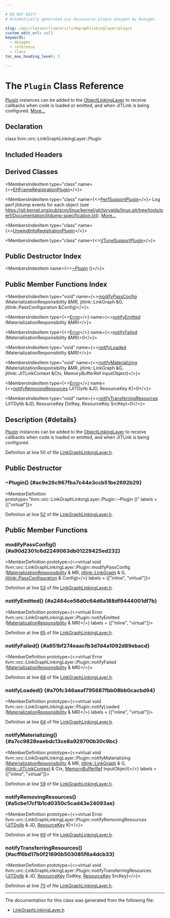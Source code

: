 ```yaml
---

# DO NOT EDIT!
# Automatically generated via docusaurus-plugin-doxygen by Doxygen.

slug: /api/classes/llvm/orc/linkgraphlinkinglayer/plugin
custom_edit_url: null
keywords:
  - doxygen
  - reference
  - class
toc_max_heading_level: 3

---
```





# The `Plugin` Class Reference

<DoxygenPage pluginConfig={pluginConfig}>

<a href="/docs/api/classes/llvm/orc/linkgraphlinkinglayer/plugin">Plugin</a> instances can be added to the <a href="/docs/api/classes/llvm/orc/objectlinkinglayer">ObjectLinkingLayer</a> to receive callbacks when code is loaded or emitted, and when JITLink is being configured. <a href="#details">More...</a>

## Declaration

<CodeBlock>class llvm::orc::LinkGraphLinkingLayer::Plugin</CodeBlock>

## Included Headers

<IncludesList>
<IncludesListItem
  filePath="llvm/ExecutionEngine/Orc/LinkGraphLinkingLayer.h"
  permalink="/docs/api/files/include/include/llvm/include/llvm/executionengine/include/llvm/executionengine/orc/linkgraphlinkinglayer-h"
  isLocal="true" />
</IncludesList>

## Derived Classes

<MembersIndex>

<MembersIndexItem
  type="class"
  name={<><a href="/docs/api/classes/llvm/orc/ehframeregistrationplugin">EHFrameRegistrationPlugin</a></>}>
</MembersIndexItem>

<MembersIndexItem
  type="class"
  name={<><a href="/docs/api/classes/llvm/orc/perfsupportplugin">PerfSupportPlugin</a></>}>
Log perf jitdump events for each object (see <a href="https://git.kernel.org/pub/scm/linux/kernel/git/torvalds/linux.git/tree/tools/perf/Documentation/jitdump-specification.txt">https://git.kernel.org/pub/scm/linux/kernel/git/torvalds/linux.git/tree/tools/perf/Documentation/jitdump-specification.txt</a>). <a href="/docs/api/classes/llvm/orc/perfsupportplugin/#details">More...</a>
</MembersIndexItem>

<MembersIndexItem
  type="class"
  name={<><a href="/docs/api/classes/llvm/orc/unwindinforegistrationplugin">UnwindInfoRegistrationPlugin</a></>}>
</MembersIndexItem>

<MembersIndexItem
  type="class"
  name={<><a href="/docs/api/classes/llvm/orc/vtunesupportplugin">VTuneSupportPlugin</a></>}>
</MembersIndexItem>

</MembersIndex>

## Public Destructor Index

<MembersIndex>

<MembersIndexItem
  name={<><a href="#ac9e26c967fba7c44e3ccb51be2692b29">~Plugin</a> ()</>}>
</MembersIndexItem>

</MembersIndex>

## Public Member Functions Index

<MembersIndex>

<MembersIndexItem
  type="void"
  name={<><a href="#a90d2301c6d2249063db01229425ed232">modifyPassConfig</a> (MaterializationResponsibility &amp;MR, jitlink::LinkGraph &amp;G, jitlink::PassConfiguration &amp;Config)</>}>
</MembersIndexItem>

<MembersIndexItem
  type={<><a href="/docs/api/classes/llvm/error">Error</a></>}
  name={<><a href="#a2464ce56d0c64d6a188df9444001df7b">notifyEmitted</a> (MaterializationResponsibility &amp;MR)</>}>
</MembersIndexItem>

<MembersIndexItem
  type={<><a href="/docs/api/classes/llvm/error">Error</a></>}
  name={<><a href="#a651bf274eaacfb3d7d4a1092d89ebacd">notifyFailed</a> (MaterializationResponsibility &amp;MR)=0</>}>
</MembersIndexItem>

<MembersIndexItem
  type="void"
  name={<><a href="#a70fc346aeaf795687fbb08bb0cacbd94">notifyLoaded</a> (MaterializationResponsibility &amp;MR)</>}>
</MembersIndexItem>

<MembersIndexItem
  type="void"
  name={<><a href="#a7cc9828eaebdc13ce8a929700b30c9bc">notifyMaterializing</a> (MaterializationResponsibility &amp;MR, jitlink::LinkGraph &amp;G, jitlink::JITLinkContext &amp;Ctx, MemoryBufferRef InputObject)</>}>
</MembersIndexItem>

<MembersIndexItem
  type={<><a href="/docs/api/classes/llvm/error">Error</a></>}
  name={<><a href="#a5cbe17cf1b1cd0350c5cad43e24093ae">notifyRemovingResources</a> (JITDylib &amp;JD, ResourceKey K)=0</>}>
</MembersIndexItem>

<MembersIndexItem
  type="void"
  name={<><a href="#acff6bd17b0f21890b503085f6a4dcb33">notifyTransferringResources</a> (JITDylib &amp;JD, ResourceKey DstKey, ResourceKey SrcKey)=0</>}>
</MembersIndexItem>

</MembersIndex>

## Description {#details}

<a href="/docs/api/classes/llvm/orc/linkgraphlinkinglayer/plugin">Plugin</a> instances can be added to the <a href="/docs/api/classes/llvm/orc/objectlinkinglayer">ObjectLinkingLayer</a> to receive callbacks when code is loaded or emitted, and when JITLink is being configured.

Definition at line 50 of file <a href="/docs/api/files/include/include/llvm/include/llvm/executionengine/include/llvm/executionengine/orc/linkgraphlinkinglayer-h">LinkGraphLinkingLayer.h</a>.

<SectionDefinition>

## Public Destructor

### ~Plugin() {#ac9e26c967fba7c44e3ccb51be2692b29}

<MemberDefinition
  prototype="llvm::orc::LinkGraphLinkingLayer::Plugin::~Plugin ()"
  labels = {["virtual"]}>

Definition at line <a href="/docs/api/files/include/include/llvm/include/llvm/executionengine/include/llvm/executionengine/orc/linkgraphlinkinglayer-h/#l00052">52</a> of file <a href="/docs/api/files/include/include/llvm/include/llvm/executionengine/include/llvm/executionengine/orc/linkgraphlinkinglayer-h">LinkGraphLinkingLayer.h</a>.
</MemberDefinition>

</SectionDefinition>

<SectionDefinition>

## Public Member Functions

### modifyPassConfig() {#a90d2301c6d2249063db01229425ed232}

<MemberDefinition
  prototype={<>virtual void llvm::orc::LinkGraphLinkingLayer::Plugin::modifyPassConfig (<a href="/docs/api/classes/llvm/orc/materializationresponsibility">MaterializationResponsibility</a> &amp; MR, <a href="/docs/api/classes/llvm/jitlink/linkgraph">jitlink::LinkGraph</a> &amp; G, <a href="/docs/api/structs/llvm/jitlink/passconfiguration">jitlink::PassConfiguration</a> &amp; Config)</>}
  labels = {["inline", "virtual"]}>

Definition at line <a href="/docs/api/files/include/include/llvm/include/llvm/executionengine/include/llvm/executionengine/orc/linkgraphlinkinglayer-h/#l00053">53</a> of file <a href="/docs/api/files/include/include/llvm/include/llvm/executionengine/include/llvm/executionengine/orc/linkgraphlinkinglayer-h">LinkGraphLinkingLayer.h</a>.
</MemberDefinition>

### notifyEmitted() {#a2464ce56d0c64d6a188df9444001df7b}

<MemberDefinition
  prototype={<>virtual Error llvm::orc::LinkGraphLinkingLayer::Plugin::notifyEmitted (<a href="/docs/api/classes/llvm/orc/materializationresponsibility">MaterializationResponsibility</a> &amp; MR)</>}
  labels = {["inline", "virtual"]}>

Definition at line <a href="/docs/api/files/include/include/llvm/include/llvm/executionengine/include/llvm/executionengine/orc/linkgraphlinkinglayer-h/#l00065">65</a> of file <a href="/docs/api/files/include/include/llvm/include/llvm/executionengine/include/llvm/executionengine/orc/linkgraphlinkinglayer-h">LinkGraphLinkingLayer.h</a>.
</MemberDefinition>

### notifyFailed() {#a651bf274eaacfb3d7d4a1092d89ebacd}

<MemberDefinition
  prototype={<>virtual Error llvm::orc::LinkGraphLinkingLayer::Plugin::notifyFailed (<a href="/docs/api/classes/llvm/orc/materializationresponsibility">MaterializationResponsibility</a> &amp; MR)</>}>

Definition at line <a href="/docs/api/files/include/include/llvm/include/llvm/executionengine/include/llvm/executionengine/orc/linkgraphlinkinglayer-h/#l00068">68</a> of file <a href="/docs/api/files/include/include/llvm/include/llvm/executionengine/include/llvm/executionengine/orc/linkgraphlinkinglayer-h">LinkGraphLinkingLayer.h</a>.
</MemberDefinition>

### notifyLoaded() {#a70fc346aeaf795687fbb08bb0cacbd94}

<MemberDefinition
  prototype={<>virtual void llvm::orc::LinkGraphLinkingLayer::Plugin::notifyLoaded (<a href="/docs/api/classes/llvm/orc/materializationresponsibility">MaterializationResponsibility</a> &amp; MR)</>}
  labels = {["inline", "virtual"]}>

Definition at line <a href="/docs/api/files/include/include/llvm/include/llvm/executionengine/include/llvm/executionengine/orc/linkgraphlinkinglayer-h/#l00064">64</a> of file <a href="/docs/api/files/include/include/llvm/include/llvm/executionengine/include/llvm/executionengine/orc/linkgraphlinkinglayer-h">LinkGraphLinkingLayer.h</a>.
</MemberDefinition>

### notifyMaterializing() {#a7cc9828eaebdc13ce8a929700b30c9bc}

<MemberDefinition
  prototype={<>virtual void llvm::orc::LinkGraphLinkingLayer::Plugin::notifyMaterializing (<a href="/docs/api/classes/llvm/orc/materializationresponsibility">MaterializationResponsibility</a> &amp; MR, <a href="/docs/api/classes/llvm/jitlink/linkgraph">jitlink::LinkGraph</a> &amp; G, <a href="/docs/api/classes/llvm/jitlink/jitlinkcontext">jitlink::JITLinkContext</a> &amp; Ctx, <a href="/docs/api/classes/llvm/memorybufferref">MemoryBufferRef</a> InputObject)</>}
  labels = {["inline", "virtual"]}>

Definition at line <a href="/docs/api/files/include/include/llvm/include/llvm/executionengine/include/llvm/executionengine/orc/linkgraphlinkinglayer-h/#l00059">59</a> of file <a href="/docs/api/files/include/include/llvm/include/llvm/executionengine/include/llvm/executionengine/orc/linkgraphlinkinglayer-h">LinkGraphLinkingLayer.h</a>.
</MemberDefinition>

### notifyRemovingResources() {#a5cbe17cf1b1cd0350c5cad43e24093ae}

<MemberDefinition
  prototype={<>virtual Error llvm::orc::LinkGraphLinkingLayer::Plugin::notifyRemovingResources (<a href="/docs/api/classes/llvm/orc/jitdylib">JITDylib</a> &amp; JD, <a href="/docs/api/namespaces/llvm/orc/#a48eb648e96394270c69273c29bfad24e">ResourceKey</a> K)</>}>

Definition at line <a href="/docs/api/files/include/include/llvm/include/llvm/executionengine/include/llvm/executionengine/orc/linkgraphlinkinglayer-h/#l00069">69</a> of file <a href="/docs/api/files/include/include/llvm/include/llvm/executionengine/include/llvm/executionengine/orc/linkgraphlinkinglayer-h">LinkGraphLinkingLayer.h</a>.
</MemberDefinition>

### notifyTransferringResources() {#acff6bd17b0f21890b503085f6a4dcb33}

<MemberDefinition
  prototype={<>virtual void llvm::orc::LinkGraphLinkingLayer::Plugin::notifyTransferringResources (<a href="/docs/api/classes/llvm/orc/jitdylib">JITDylib</a> &amp; JD, <a href="/docs/api/namespaces/llvm/orc/#a48eb648e96394270c69273c29bfad24e">ResourceKey</a> DstKey, <a href="/docs/api/namespaces/llvm/orc/#a48eb648e96394270c69273c29bfad24e">ResourceKey</a> SrcKey)</>}>

Definition at line <a href="/docs/api/files/include/include/llvm/include/llvm/executionengine/include/llvm/executionengine/orc/linkgraphlinkinglayer-h/#l00070">70</a> of file <a href="/docs/api/files/include/include/llvm/include/llvm/executionengine/include/llvm/executionengine/orc/linkgraphlinkinglayer-h">LinkGraphLinkingLayer.h</a>.
</MemberDefinition>

</SectionDefinition>

<hr/>

The documentation for this class was generated from the following file:

<ul>
<li><a href="/docs/api/files/include/include/llvm/include/llvm/executionengine/include/llvm/executionengine/orc/linkgraphlinkinglayer-h">LinkGraphLinkingLayer.h</a></li>
</ul>

</DoxygenPage>
